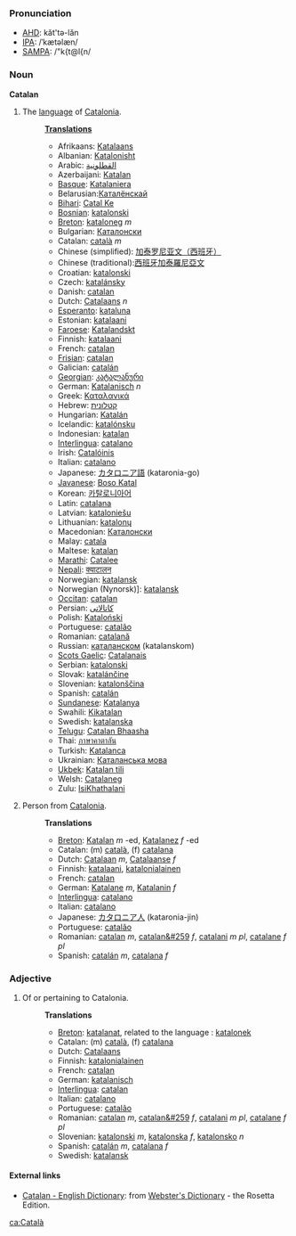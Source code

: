 ===Pronunciation===
*[[w:AHD|AHD]]: kăt'tə-lăn
*[[w:IPA|IPA]]: /ˈkætəlæn/
*[[w:SAMPA|SAMPA]]: /"k{t@l{n/

===Noun===
'''Catalan'''

# The [[language]] of [[w:Catalonia|Catalonia]].
#:'''[[Translation]]s'''
#:*Afrikaans: [[Katalaans]]
#:*Albanian: [[Katalonisht]]
#:*Arabic: [[القطلونية]]
#:*Azerbaijani: [[Katalan]]
#:*[[Basque]]: [[Katalaniera]]
#:*Belarusian:[[Каталёнскай]]
#:*[[Bihari]]: [[Catal Ke]]
#:*[[Bosnian]]: [[katalonski]]
#:*[[Breton]]: [[kataloneg]] ''m''
#:*Bulgarian: [[Каталонски]]
#:*Catalan: [[català]] ''m''
#:*Chinese (simplified): [[加泰罗尼亚文（西班牙）]]
#:*Chinese (traditional):[[西班牙加泰羅尼亞文]]
#:*Croatian: [[katalonski]]
#:*Czech: [[katalánsky]]
#:*Danish: [[catalan]]
#:*Dutch: [[Catalaans]] ''n''
#:*[[Esperanto]]: [[kataluna]]
#:*Estonian: [[katalaani]]
#:*[[Faroese]]: [[Katalandskt]]
#:*Finnish: [[katalaani]]
#:*French: [[catalan]]
#:*[[Frisian]]: [[catalan]]
#:*Galician: [[catalán]]
#:*[[Georgian]]: [[კატალანური]]
#:*German: [[Katalanisch]] ''n''
#:*Greek: [[Καταλανικά]]
#:*Hebrew: [[קטלונית]]
#:*Hungarian: [[Katalán]]
#:*Icelandic: [[katalónsku]]
#:*Indonesian: [[katalan]]
#:*[[Interlingua]]: [[catalano]]
#:*Irish: [[Catalóinis]]
#:*Italian: [[catalano]]
#:*Japanese: [[カタロニア語]] (kataronia-go)
#:*[[Javanese]]: [[Boso Katal]]
#:*Korean: [[카탈로니아어]]
#:*Latin: [[catalana]]
#:*Latvian: [[kataloniešu]]
#:*Lithuanian: [[katalonų]]
#:*Macedonian: [[Каталонски]]
#:*Malay: [[catala]]
#:*Maltese: [[katalan]]
#:*[[Marathi]]: [[Catalee]]
#:*[[Nepali]]: [[क्याटालन]]
#:*Norwegian: [[katalansk]]
#:*Norwegian (Nynorsk)]: [[katalansk]]
#:*[[Occitan]]: [[catalan]]
#:*Persian: [[کاتالاتی]]
#:*Polish: [[Kataloński]]
#:*Portuguese: [[catalão]]
#:*Romanian: [[catalană]]
#:*Russian: [[каталанском]] (katalanskom)
#:*[[Scots Gaelic]]: [[Catalanais]]
#:*Serbian: [[katalonski]]
#:*Slovak: [[katalánčine]]
#:*Slovenian: [[katalonščina]]
#:*Spanish: [[catalán]]
#:*[[Sundanese]]: [[Katalanya]]
#:*Swahili: [[Kikatalan]]
#:*Swedish: [[katalanska]]
#:*[[Telugu]]: [[Catalan Bhaasha]]
#:*Thai: [[ภาษาคาตาลัน]]
#:*Turkish: [[Katalanca]]
#:*Ukrainian: [[Каталанська мова]]
#:*[[Ukbek]]: [[Katalan tili]]
#:*Welsh: [[Catalaneg]]
#:*Zulu: [[IsiKhathalani]]
# Person from [[Catalonia]].
#:'''Translations'''
#:*[[Breton]]: [[Katalan]] ''m'' -ed, [[Katalanez]] ''f'' -ed
#:*Catalan: (m) [[català]], (f) [[catalana]]
#:*Dutch: [[Catalaan]] ''m'', [[Catalaanse]] ''f''
#:*Finnish: [[katalaani]], [[katalonialainen]]
#:*French: [[catalan]]
#:*German: [[Katalane]] ''m'', [[Katalanin]] ''f''
#:*[[Interlingua]]: [[catalano]]
#:*Italian: [[catalano]]
#:*Japanese: [[カタロニア人]] (kataronia-jin)
#:*Portuguese: [[catalão]]
#:*Romanian: [[catalan]] ''m'', [[catalan&#259]] ''f'', [[catalani]] ''m pl'', [[catalane]] ''f pl''
#:*Spanish: [[catalán]] ''m'', [[catalana]] ''f''

===Adjective===

# Of or pertaining to Catalonia.
#:'''Translations'''
#:*[[Breton]]: [[katalanat]], related to the language : [[katalonek]]
#:*Catalan: (m) [[català]], (f) [[catalana]]
#:*Dutch: [[Catalaans]]
#:*Finnish: [[katalonialainen]]
#:*French: [[catalan]]
#:*German: [[katalanisch]]
#:*[[Interlingua]]: [[catalan]]
#:*Italian: [[catalano]]
#:*Portuguese: [[catalão]]
#:*Romanian: [[catalan]] ''m'', [[catalan&#259]] ''f'', [[catalani]] ''m pl'', [[catalane]] ''f pl''
#:*Slovenian: [[katalonski]] ''m'', [[katalonska]] ''f'', [[katalonsko]] ''n''
#:*Spanish: [[catalán]] ''m'', [[catalana]] ''f''
#:*Swedish: [[katalansk]]

==== External links====
*[http://www.websters-online-dictionary.org/definition/Catalan-english/ Catalan - English Dictionary]: from [http://www.websters-online-dictionary.org/ Webster's Dictionary] - the Rosetta Edition.
[[ca:Català]]